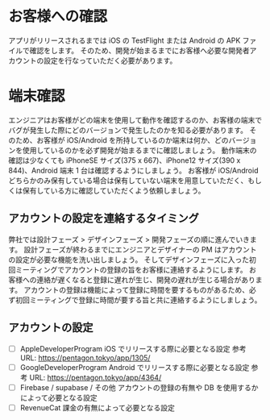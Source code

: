 # お客様への確認

アプリがリリースされるまでは iOS の TestFlight または Android の APK ファイルで確認をします。
そのため、開発が始まるまでにお客様へ必要な開発者アカウントの設定を行なっていただく必要があります。

# 端末確認

エンジニアはお客様がどの端末を使用して動作を確認するのか、お客様の端末でバグが発生した際にどのバージョンで発生したのかを知る必要があります。
そのため、お客様が iOS/Android を所持しているのか端末は何か、どのバージョンを使用しているのかを必ず開発が始まるまでに確認しましょう。
動作端末の確認は少なくても iPhoneSE サイズ(375 x 667)、iPhone12 サイズ(390 x 844)、Android 端末 1 台は確認するようにしましょう。
お客様が iOS/Android どちらかのみ保有している場合は保有していない端末を用意していただく、もしくは保有している方に確認していただくよう依頼しましょう。

## アカウントの設定を連絡するタイミング

弊社では設計フェーズ > デザインフェーズ > 開発フェーズの順に進んでいきます。
設計フェーズが終わるまでにエンジニアとデザイナーの PM はアカウントの設定が必要な機能を洗い出しましょう。
そしてデザインフェーズに入った初回ミーティングでアカウントの登録の旨をお客様に連絡するようにします。
お客様への連絡が遅くなると登録に遅れが生じ、開発の遅れが生じる場合があります。
アカウントの登録は機能によって登録に時間を要するものがあるため、必ず初回ミーティングで登録に時間が要する旨と共に連絡するようにしましょう。

## アカウントの設定

- [ ] AppleDeveloperProgram
      iOS でリリースする際に必要となる設定
      参考 URL: https://pentagon.tokyo/app/1305/
- [ ] GoogleDeveloperProgram
      Android でリリースする際に必要となる設定
      参考 URL: https://pentagon.tokyo/app/4364/
- [ ] Firebase / supabase / その他
      アカウントの登録の有無や DB を使用するかによって必要となる設定
- [ ] RevenueCat
      課金の有無によって必要となる設定
